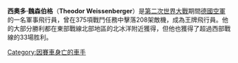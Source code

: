 {{Otheruses|魏森伯格}}
{{Multiple issues|
{{Expand language|1=en|time=2020-10-08T12:25:14+00:00}}
{{Unreferenced|time=2020-10-08T12:25:14+00:00}}
}}
{{Infobox military person
|name=Theodor Weissenberger
|birth_date={{birth date|1914|12|21|df=y}}
|death_date={{death date and age|1950|6|11|1914|12|21|df=y}}
|birth_place=[[Mühlheim_am_Main|Mühlheim am Main]], [[German_Empire|German Empire]]
|death_place=[[Nürburgring|Nürburgring]], [[West_Germany|West Germany]]
|image=Theodor Weissenberger.jpg
|alt=Black-and-white portrait of a man wearing a peaked cap and military flight suit with an Iron Cross displayed at his neck.
|caption=Theodor Weissenberger 1944
|nickname=
|allegiance={{flag|Nazi Germany}}
|branch={{Luftwaffe}}
|serviceyears=1936–45
|rank=''[[Major_(Germany)|Major]]'' (Major)
|commands=II./[[第5戰鬥機聯隊_(納粹德國)|JG 5]], I./[[第5戰鬥機聯隊_(納粹德國)|JG 5]], I./[[JG_7|JG 7]], [[JG_7|JG 7]]
|unit=[[JG_77|JG 77]], [[第5戰鬥機聯隊_(納粹德國)|JG 5]], [[JG_7|JG 7]]
|battles=[[第二次世界大战|第二次世界大战]]
*[[苏德战争|苏德战争]]
*[[继续战争|继续战争]]
*[[西方战线_(第二次世界大战)|西线战场]]
*[[霸王行动|霸王行动]]
*[[第二次世界大戰對德國的戰略轟炸|帝国保卫战]]

|awards=[[Knight's_Cross_of_the_Iron_Cross_with_Oak_Leaves|Knight's Cross of the Iron Cross with Oak Leaves]]
|laterwork=[[Auto_racing|Auto racing]]}}

'''西奧多·魏森伯格'''（'''Theodor Weissenberger'''）是[[第二次世界大戰|第二次世界大戰]]期間[[德國|德國]][[空軍|空軍]]的一名軍事飛行員，曾在375項戰鬥任務中擊落208架敵機，成為王牌飛行員。他的大部分勝利都在東部戰線北部地區的北冰洋附近獲得，但他也獲得了超過西部戰線的33場胜利。

[[Category:因賽車身亡的車手|Category:因賽車身亡的車手]]